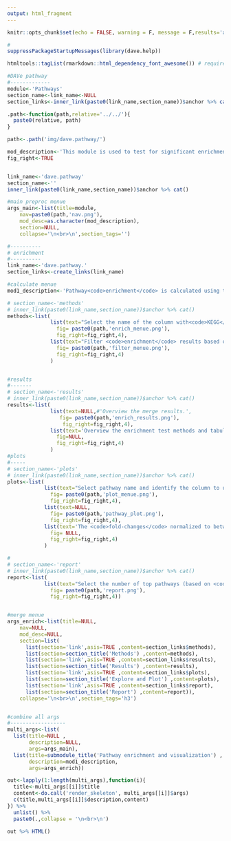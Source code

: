 ```yaml
---
output: html_fragment
---
```


```r
knitr::opts_chunk$set(echo = FALSE, warning = F, message = F,results='asis')
```


```r
#
suppressPackageStartupMessages(library(dave.help))

htmltools::tagList(rmarkdown::html_dependency_font_awesome()) # required for icons


```

```r
#DAVe pathway
#-------------
module<-'Pathways'
section_name<-link_name<-NULL
section_links<-inner_link(paste0(link_name,section_name))$anchor %>% cat()

.path<-function(path,relative='../../'){
  paste0(relative, path)
}

path<-.path('img/dave.pathway/')

mod_description<-'This module is used to test for significant enrichment in biological pathways and visualize the results.'
fig_right<-TRUE


link_name<-'dave.pathway'
section_name<-''
inner_link(paste0(link_name,section_name))$anchor %>% cat()

#main preproc menue
args_main<-list(title=module,
    nav=paste0(path,'nav.png'),
    mod_desc=as.character(mod_description),
    section=NULL,
    collapse='\n<br>\n',section_tags='')

#----------
# enrichment
#----------
link_name<-'dave.pathway.'
section_links<-create_links(link_name)

#calculate menue
mod1_description<-'Pathway<code>enrichment</code> is calculated using the hypergeometric test. This module uses the <code>KEGG</code> reference organism (ko) database.'

# section_name<-'methods'
# inner_link(paste0(link_name,section_name))$anchor %>% cat()
methods<-list(
              list(text="Select the name of the column with<code>KEGG</code> id for each variable. Filter which variables will be tested for pathway enrichment based on statistical test <code>p-values</code> and significance <code>cut off</code>.",
                fig= paste0(path,'enrich_menue.png'),
                fig_right=fig_right,4),
              list(text="Filter <code>enrichment</code> results based on the p-value <code>cutoff</code> and false dicovery rate (<code>FDR</code>) adjustment.",
                fig= paste0(path,'filter_menue.png'),
                fig_right=fig_right,4)
              )


#results
#-------
# section_name<-'results'
# inner_link(paste0(link_name,section_name))$anchor %>% cat()
results<-list(
              list(text=NULL,#'Overview the merge results.',
                 fig= paste0(path,'enrich_results.png'),
                  fig_right=fig_right,4),
              list(text='Overview the enrichment test methods and tabular results where: <code>map</code> is the KEGG pathway map id, <code>n_hits</code> is the number of significant variables from this pathway, <code>n_cpd</code> the number of compounds in the pathway and <code>prct</code> is the percent of enriched variables compared to total pathway variables. Selection of interesting pathways to investigate further could involve: 1) verifying that the pathway has a moderate minimum number of variables (e.g. > 10) 2) identifying low <code>p-value</code> and high <code>prct</code> enriched pathways 3) visualizing the network topology of enriched variables in the pathway (e.g. look for metabolic proximity of cha ges which may signify a functional module) . NOTE: Some very large and generic pathways such as <code>Metabolic pathways</code> can take a few minutes to render.',#'Overview the merge results.',
                fig=NULL,
                fig_right=fig_right,4)
              )
#plots
#-----
# section_name<-'plots'
# inner_link(paste0(link_name,section_name))$anchor %>% cat()
plots<-list(
            list(text="Select pathway name and identify the column to use as the <code>fold-change</code> to view variable changes mapped to the pathway.",
              fig= paste0(path,'plot_menue.png'),
              fig_right=fig_right,4),
            list(text=NULL,
              fig= paste0(path,'pathway_plot.png'),
              fig_right=fig_right,4),
            list(text='The <code>fold-changes</code> normalized to between -1 and 1 are mapped onto pathway entities as described in the color bar in the top right corner.',
              fig= NULL,
              fig_right=fig_right,4)
            )

# 
# section_name<-'report'
# inner_link(paste0(link_name,section_name))$anchor %>% cat()
report<-list(
            list(text="Select the number of top pathways (based on <code>p-value</code>) to show in table outputs and which <code>pathways</code> to show visualizations of.",
              fig= paste0(path,'report.png'),
              fig_right=fig_right,4))


#merge menue
args_enrich<-list(title=NULL,
    nav=NULL,
    mod_desc=NULL,
    section=list(
      list(section='link',asis=TRUE ,content=section_links$methods),
      list(section=section_title('Methods') ,content=methods),
      list(section='link',asis=TRUE ,content=section_links$results),
      list(section=section_title('Results') ,content=results),
      list(section='link',asis=TRUE ,content=section_links$plots),
      list(section=section_title('Explore and Plot') ,content=plots),
      list(section='link',asis=TRUE ,content=section_links$report),
      list(section=section_title('Report') ,content=report)),
    collapse='\n<br>\n',section_tags='h3')


#combine all args
#------------------
multi_args<-list(
  list(title=NULL ,
       description=NULL,
       args=args_main),
  list(title=submodule_title('Pathway enrichment and visualization') ,
       description=mod1_description,
       args=args_enrich))

out<-lapply(1:length(multi_args),function(i){
  title<-multi_args[[i]]$title
  content<-do.call('render_skeleton', multi_args[[i]]$args) 
  c(title,multi_args[[i]]$description,content)
}) %>% 
  unlist() %>%
  paste0(.,collapse = '\n<br>\n') 

out %>% HTML()

```

